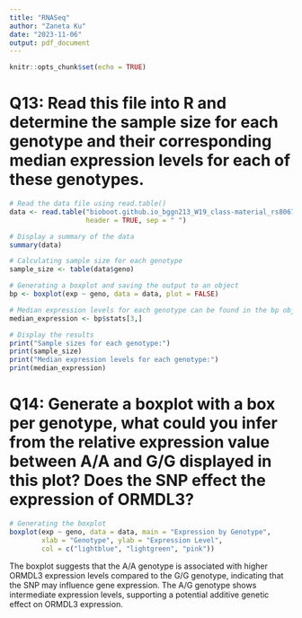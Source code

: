 ```yaml
---
title: "RNASeq"
author: "Zaneta Ku"
date: "2023-11-06"
output: pdf_document
---
```


```r
knitr::opts_chunk$set(echo = TRUE)
```

# Q13: Read this file into R and determine the sample size for each genotype and their corresponding median expression levels for each of these genotypes. 

```r
# Read the data file using read.table()
data <- read.table("bioboot.github.io_bggn213_W19_class-material_rs8067378_ENSG00000172057.6.txt", 
                   header = TRUE, sep = " ")

# Display a summary of the data
summary(data)

# Calculating sample size for each genotype
sample_size <- table(data$geno)

# Generating a boxplot and saving the output to an object
bp <- boxplot(exp ~ geno, data = data, plot = FALSE)

# Median expression levels for each genotype can be found in the bp object
median_expression <- bp$stats[3,]

# Display the results
print("Sample sizes for each genotype:")
print(sample_size)
print("Median expression levels for each genotype:")
print(median_expression)

```

# Q14: Generate a boxplot with a box per genotype, what could you infer from the relative expression value between A/A and G/G displayed in this plot? Does the SNP effect the expression of ORMDL3?

```r
# Generating the boxplot
boxplot(exp ~ geno, data = data, main = "Expression by Genotype",
        xlab = "Genotype", ylab = "Expression Level", 
        col = c("lightblue", "lightgreen", "pink"))

```
The boxplot suggests that the A/A genotype is associated with higher ORMDL3 expression levels compared to the G/G genotype, indicating that the SNP may influence gene expression. The A/G genotype shows intermediate expression levels, supporting a potential additive genetic effect on ORMDL3 expression.
